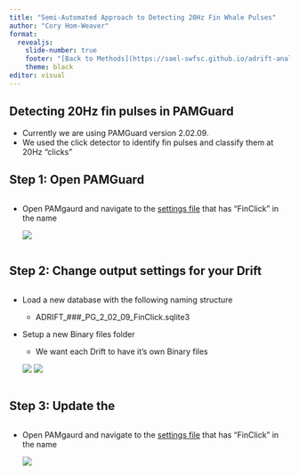 ```yaml
---
title: "Semi-Automated Approach to Detecting 20Hz Fin Whale Pulses"
author: "Cory Hom-Weaver"
format: 
  revealjs:
    slide-number: true
    footer: "[Back to Methods](https://sael-swfsc.github.io/adrift-analysis-methods/content/BaleenWhales/Overview.html#fin-20-hz-adrift)" #This should link to your methods page
    theme: black
editor: visual
---
```


## Detecting 20Hz fin pulses in PAMGuard {.smaller}

-   Currently we are using PAMGuard version 2.02.09.
-   We used the click detector to identify fin pulses and classify them at 20Hz "clicks"

## Step 1: Open PAMGuard {.smaller}

::: columns
::: {.column width="40%"}
-   Open PAMgaurd and navigate to the [settings file](https://github.com/SAEL-SWFSC/adrift-analysis-methods/tree/main/content/BaleenWhales/Pamguard%20Settings) that has "FinClick" in the name

    ![](images/Pamguard_Open.JPG)
:::
:::

## Step 2: Change output settings for your Drift {.smaller}

::: columns
::: {.column width="40%"}
-   Load a new database with the following naming structure

    -   ADRIFT\_###\_PG_2\_02_09_FinClick.sqlite3

-   Setup a new Binary files folder

    -   We want each Drift to have it's own Binary files

    ![](images/NagivateToDB.JPG) ![](images/Binary_Folder.JPG)
:::
:::

## Step 3: Update the {.smaller}

::: columns
::: {.column width="40%"}
-   Open PAMgaurd and navigate to the [settings file](https://github.com/SAEL-SWFSC/adrift-analysis-methods/tree/main/content/BaleenWhales/Pamguard%20Settings) that has "FinClick" in the name

    ![](images/Pamguard_Open.JPG)
:::
:::
